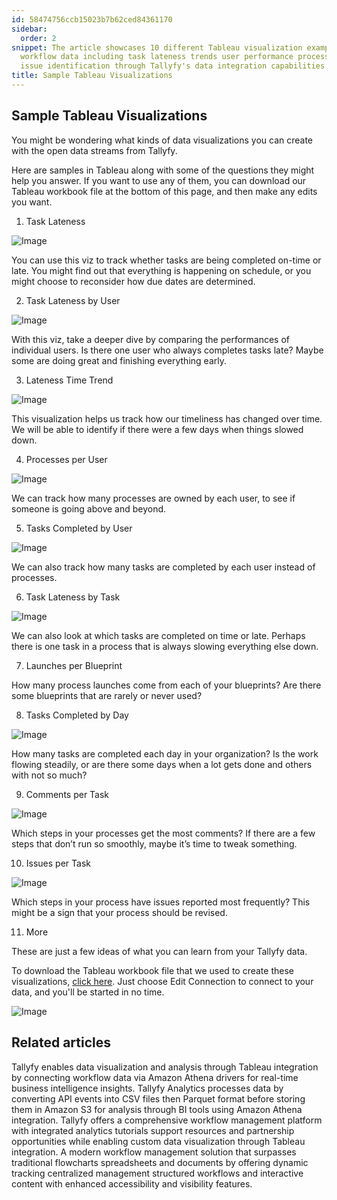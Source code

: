 ```yaml
---
id: 58474756ccb15023b7b62ced84361170
sidebar:
  order: 2
snippet: The article showcases 10 different Tableau visualization examples for analyzing
  workflow data including task lateness trends user performance process tracking and
  issue identification through Tallyfy's data integration capabilities.
title: Sample Tableau Visualizations
---
```


## Sample Tableau Visualizations

You might be wondering what kinds of data visualizations you can create with the open data streams from Tallyfy.

Here are samples in Tableau along with some of the questions they might help you answer. If you want to use any of them, you can download our Tableau workbook file at the bottom of this page, and then make any edits you want.

1. Task Lateness

![Image](https://screenshots.tallyfy.com/tableau-samples-1.jpg)

You can use this viz to track whether tasks are being completed on-time or late. You might find out that everything is happening on schedule, or you might choose to reconsider how due dates are determined.

2. Task Lateness by User

![Image](https://screenshots.tallyfy.com/tableau-samples-2.jpg)

With this viz, take a deeper dive by comparing the performances of individual users. Is there one user who always completes tasks late? Maybe some are doing great and finishing everything early.

3. Lateness Time Trend

![Image](https://screenshots.tallyfy.com/tableau-samples-3.jpg)

This visualization helps us track how our timeliness has changed over time. We will be able to identify if there were a few days when things slowed down.

4. Processes per User

![Image](https://screenshots.tallyfy.com/tableau-samples-4.jpg)

We can track how many processes are owned by each user, to see if someone is going above and beyond.

5. Tasks Completed by User

![Image](https://screenshots.tallyfy.com/tableau-samples-5.jpg)

We can also track how many tasks are completed by each user instead of processes.

6. Task Lateness by Task

![Image](https://screenshots.tallyfy.com/tableau-samples-6.jpg)

We can also look at which tasks are completed on time or late. Perhaps there is one task in a process that is always slowing everything else down.

7. Launches per Blueprint

How many process launches come from each of your blueprints? Are there some blueprints that are rarely or never used?

8. Tasks Completed by Day

![Image](https://screenshots.tallyfy.com/tableau-samples-7.jpg)

How many tasks are completed each day in your organization? Is the work flowing steadily, or are there some days when a lot gets done and others with not so much?

9. Comments per Task

![Image](https://screenshots.tallyfy.com/tableau-samples-8.jpg)

Which steps in your processes get the most comments? If there are a few steps that don’t run so smoothly, maybe it’s time to tweak something.

10. Issues per Task

![Image](https://screenshots.tallyfy.com/tableau-samples-9.jpg)

Which steps in your process have issues reported most frequently? This might be a sign that your process should be revised.

11. More

These are just a few ideas of what you can learn from your Tallyfy data.

To download the Tableau workbook file that we used to create these visualizations, [click here](https://screenshots.tallyfy.com/SAMPLE-WORKBOOK---Athena.zip). Just choose Edit Connection to connect to your data, and you'll be started in no time.

![Image](https://screenshots.tallyfy.com/tableau-samples-10.jpg)


## Related articles
<CardGrid>
<LinkTitleCard header="<b>Analytics > Tableau</b>" href="/products/pro/integrations/analytics/tableau/" > Tallyfy enables data visualization and analysis through Tableau integration by connecting workflow data via Amazon Athena drivers for real-time business intelligence insights. </LinkTitleCard>
<LinkTitleCard header="<b>Analytics > How Tallyfy Analytics works</b>" href="/products/pro/integrations/analytics/how-does-tallyfy-analytics-process-my-data/" > Tallyfy Analytics processes data by converting API events into CSV files then Parquet format before storing them in Amazon S3 for analysis through BI tools using Amazon Athena integration. </LinkTitleCard>
<LinkTitleCard header="<b>Tutorials > Key Features</b>" href="/products/pro/tutorials/features/" > Tallyfy offers a comprehensive workflow management platform with integrated analytics tutorials support resources and partnership opportunities while enabling custom data visualization through Tableau integration. </LinkTitleCard>
<LinkTitleCard header="<b>Tracking And Tasks > Comparison with flowcharts and spreadsheets</b>" href="/products/pro/tracking-and-tasks/can-i-build-a-flowchart-in-tallyfy/" > A modern workflow management solution that surpasses traditional flowcharts spreadsheets and documents by offering dynamic tracking centralized management structured workflows and interactive content with enhanced accessibility and visibility features. </LinkTitleCard>
</CardGrid>